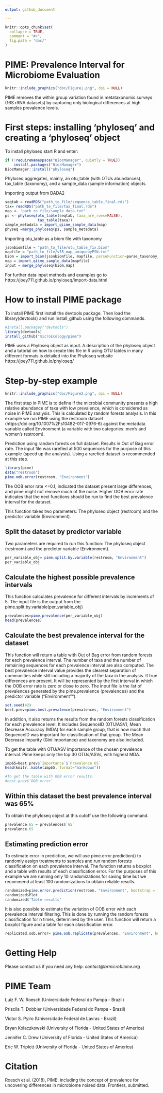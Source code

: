 ```yaml
---
output: github_document

---
```


```r
knitr::opts_chunk$set(
  collapse = TRUE,
  comment = "#>",
  fig.path = "doc/"
)
```

# PIME: Prevalence Interval for Microbiome Evaluation


```r
knitr::include_graphics("doc/Figure1.png", dpi = NULL)
```

PIME removes the within group variation found in metataxonomic surveys (16S rRNA datasets) by capturing only biological differences at high samples prevalence levels.

# First steps: installing 'phyloseq' and creating a 'phyloseq' object

To install phyloseq start R and enter:

```r
if (!requireNamespace("BiocManager", quietly = TRUE))
    install.packages("BiocManager")
BiocManager::install("phyloseq")
```

Phyloseq aggregates, mainly, an otu_table (with OTUs abundances), tax_table (taxonomy), and a sample_data (sample information) objects. 

Importing output from DADA2

```r
seqtab = readRDS("path_to_file/sequence_table_final.rds")
tax= readRDS("path_to_file/tax_final.rds")
map <- "path_to_file/sample_data.txt"
ps <- phyloseq(otu_table(seqtab, taxa_are_rows=FALSE), 
               tax_table(taxa))
sample_metadata = import_qiime_sample_data(map)
physeq =merge_phyloseq(ps, sample_metadata)
```

Importing otu_table as a biom file with taxonomy

```r
jsonbiomfile = "path_to_file/otu_table_fix.biom"
mapfile = "path_to_file/v35_map_uniquebyPSN.txt"
biom = import_biom(jsonbiomfile, mapfile, parseFunction=parse_taxonomy_greengenes)
map = import_qiime_sample_data(mapfile)
input = merge_phyloseq(biom,map)
```

For further data input methods and examples go to https://joey711.github.io/phyloseq/import-data.html


# How to install PIME package

To install PIME first install the devtools package. 
Then load the library(devtools) and run install_github using the following commands.

```r
#install.packages("devtools")
library(devtools)
install_github("microEcology/pime")
```
PIME uses a Phyloseq object as input. A description of the phyloseq object and a tutorial on how to create this file in R using OTU tables in many different formats is detailed into the Phyloseq website https://joey711.github.io/phyloseq/ 

# Step-by-step example


```r
knitr::include_graphics("doc/Figure2.png", dpi = NULL)
```


The first step in PIME is to define if the microbial community presents a high relative abundance of taxa with low prevalence, which is considered as noise in PIME analysis. This is calculated by random forests analysis. In this example we run PIME using the restroom dataset (https://doi.org/10.1007%2Fs10482-017-0976-6) against the metadata variable called Environment (a variable with two categories: men’s and women’s restroom). 

Prediction using random forests on full dataset. Results in Out of Bag error rate. The input file was rarefied at 500 sequences for the purpose of this example (speed up the analysis). Using a rarefied dataset is recommended at this step.
```r
library(pime)
data("restroom")
pime.oob.error(restroom, "Environment")
```

The OOB error rate <=0.1, indicated the dataset present large differences, and pime might not remove much of the noise. 
Higher OOB error rate indicates that the next functions should be run to find the best prevalence interval for the dataset.

This function takes two parameters: The phyloseq object (restroom) and the predictor variable (Environment).

## Split the dataset by predictor variable
Two parameters are required to run this function: The phyloseq object (restroom) and the predictor variable (Environment).
```r
per_variable_obj= pime.split.by.variable(restroom, "Environment")
per_variable_obj
```


## Calculate the highest possible prevalence intervals
This function calculates prevalence for different intervals by increments of 5. 
The input file is the output from the pime.split.by.variable(per_variable_obj)
```r
prevalences=pime.prevalence(per_variable_obj)
head(prevalences)
```

## Calculate the best prevalence interval for the dataset 
This function will return a table with Out of Bag error from random forests for each prevalence interval. The number of taxa and the number of remaining sequences for each prevalence interval are also computed. 
The best prevalence interval value provides the clearest separation of communities while still including a majority of the taxa in the analysis. If true differences are present.
It will be represented by the first interval in which the OOB error rate is zero or close to zero.
The input file is the list of prevalences generated by the pime.prevalence (prevalences) and the predictor variable ("Environment"").
```r
set.seed(42)
best.prev=pime.best.prevalence(prevalences, "Environment")
```

In addition, it also returns the results from the random forests classification for each prevalence level. It includes SequenceID (OTU/ASV), Mean Decrease Accuracy (MDA) for each sample group, that is how much that SequenceID was important for classification of that group. The Mean Decrease Impurity (Gini Importance) and taxonomy are also included.

To get the table with OTU/ASV importance of the chosen prevalence interval. Pime keeps only the top 30 OTUs/ASVs, with highest MDA.

```r
imp65=best.prev$`Importance`$`Prevalence 65`
head(knitr::kable(imp65, format="markdown"))

#To get the table with OOB error results.
#best.prev$`OOB error`
```

## Within this dataset the best prevalence interval was 65%

To obtain the phyloseq object at this cutoff use the following command.

```r
prevalence.65 = prevalences$`65`
prevalence.65
```
## Estimating prediction error
To estimate error in prediction, we will use pime.error.prediction() to randomly assign treatments to samples and run random forests classification on each prevalence interval. The function returns a boxplot and a table with results of each classification error. For the purposes of this example we are running only 10 randomizations for saving time but we recommend at least 100 randomizations to obtain reliable results.
```r
randomized=pime.error.prediction(restroom, "Environment", bootstrap = 10, parallel = TRUE, max.prev = 95)
randomized$Plot
randomized$'Table results'
```
It is also possible to estimate the variation of OOB error with each prevalence interval filtering. This is done by running the random forests classification for n times, determined by the user. This function will return a boxplot figure and a table for each classification error.
```r
replicated.oob.error= pime.oob.replicate(prevalences, "Environment", bootstrap = 10, parallel = TRUE)
```

# Getting Help

Please contact us if you need any help: *contact@brmicrobiome.org*


# PIME Team

Luiz F. W. Roesch (Universidade Federal do Pampa - Brazil)

Priscila T. Dobbler (Universidade Federal do Pampa - Brazil)

Victor S. Pylro (Universidade Federal de Lavras - Brazil)

Bryan Kolaczkowski (University of Florida - United States of America)

Jennifer C. Drew (University of Florida - United States of America)

Eric W. Triplett (University of Florida - United States of America)

# Citation

Roesch et al. (2018), PIME: including the concept of prevalence for uncovering differences in microbiome noised data. Frontiers, submitted.
